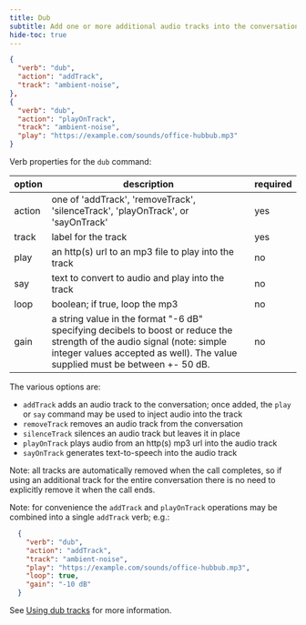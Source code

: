 ```yaml
---
title: Dub
subtitle: Add one or more additional audio tracks into the conversation
hide-toc: true
---
```


```json
{
  "verb": "dub",
  "action": "addTrack",
  "track": "ambient-noise",
},
{
  "verb": "dub",
  "action": "playOnTrack",
  "track": "ambient-noise",
  "play": "https://example.com/sounds/office-hubbub.mp3"
}
```
Verb properties for the `dub` command:

| option        | description | required  |
| ------------- |-------------| -----|
| action | one of 'addTrack', 'removeTrack', 'silenceTrack', 'playOnTrack', or 'sayOnTrack' | yes |
| track | label for the track | yes |
| play | an http(s) url to an mp3 file to play into the track | no |
| say | text to convert to audio and play into the track| no |
| loop | boolean; if true, loop the mp3 | no |
| gain | a string value in the format "-6 dB" specifying decibels to boost or reduce the strength of the audio signal (note: simple integer values accepted as well). The value supplied must be between +- 50 dB.| no |

The various options are:
- `addTrack` adds an audio track to the conversation; once added, the `play` or `say` command may be used to inject audio into the track
- `removeTrack` removes an audio track from the conversation
- `silenceTrack` silences an audio track but leaves it in place
- `playOnTrack` plays audio from an http(s) mp3 url into the audio track
- `sayOnTrack` generates text-to-speech into the audio track

Note: all tracks are automatically removed when the call completes, so if using an additional track for the entire conversation there is no need to explicitly remove it when the call ends.

Note: for convenience the `addTrack` and `playOnTrack` operations may be combined into a single `addTrack` verb; e.g.:

```json
  {
    "verb": "dub",
    "action": "addTrack",
    "track": "ambient-noise",
    "play": "https://example.com/sounds/office-hubbub.mp3",
    "loop": true,
    "gain": "-10 dB"
  }
```

See [Using dub tracks](/guides/features/using-dub-tracks) for more information.

